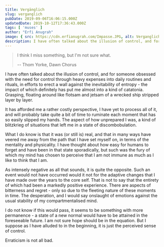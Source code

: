 ```yaml
---
title: Vergänglich
slug: verganglich
pubDate: 2019-09-06T16:06:15.000Z
updatedDate: 2019-10-12T17:36:43.000Z
tags: [ 'muses' ]
author: "Erfi Anugrah"
image: { src: https://cdn.erfianugrah.com/Impasse.JPG, alt: Verganglich 1}
description: I have often talked about the illusion of control, and for someone obsessed with the need for control through heavy expenses into daily routines and rituals, in efforts to erect a wall against the inevitability of entropy - the impact of which definitely has put me almost into a kind of catatonia. Grasping, floating around like flotsam and jetsam of a wrecked ship stripped layer by layer.
---
```


> I think I miss something, but I'm not sure what.
>
> -- Thom Yorke, Dawn Chorus

I have often talked about the illusion of control, and for someone obsessed with the need for control through heavy expenses into daily routines and rituals, in efforts to erect a wall against the inevitability of entropy - the impact of which definitely has put me almost into a kind of catatonia. Grasping, floating around like flotsam and jetsam of a wrecked ship stripped layer by layer.

It has afforded me a rather costly perspective, I have yet to process all of it, and will probably take quite a bit of time to ruminate each moment that has so easily slipped my hands. The aspect of how unprepared I was, a kind of blitzkrieg of situations that left me in a state of discombobulation. 

What I do know is that it was (or still is) real, and that in many ways have veered me away from the path that I have set myself on, in terms of the mentality and physicality. I have thought about how easy for humans to forget and have been in that state sporadically, but such was the fury of which my mind has chosen to perceive that I am not immune as much as I like to think that I am. 

As intensely negative as all that sounds, it is quite the opposite. Such an event would not have occurred would it not for the adaptive changes that I have made over the years to the core self. That is not to say that the entirety of which had been a markedly positive experience. There are aspects of bitterness and regret - only so due to the fleeting nature of these moments in time. The desperation, and I would say onslaught of emotions against the usual stability of my compartmentalised mind. 

I do not know if this would pass, it seems to be something with more permanence - a state of a new normal would have to be attained in the foreseeable future. I am not sure hope should be in the equation. But I suppose as I have alluded to in the beginning, it is just the perceived sense of control. 

Erraticism is not all bad.
